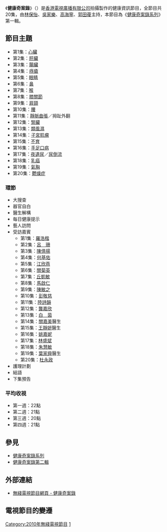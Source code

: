 {{無綫節目
| 中文節目名=健康奇案錄
| 英文節目名={{lang|en|Health Oddities}}
| 圖片=[[檔案:TVB_Health_Oddities.jpg|300px]]
| 翡翠台首播日期=2010年8月30日-9月24日
| 翡翠台首播時間=逢星期一至五 22:30-23:00 (連廣告)
| 高清翡翠台首播日期=2010年8月30日-9月24日
| 高清翡翠台首播時間=逢星期一至五 22:30-23:00 (連廣告)
| 監製=[[陳志球|陳志球]]
| 集數=20
| 類型=健康資訊
| 製作公司=[[香港|香港]][[電視廣播有限公司|電視廣播有限公司]]
| 主持=[[林保怡|林保怡]]、[[吳家樂_(演員)|吳家樂]]、[[高海寧|高海寧]]、[[郭田葰|郭田葰]]
| 網頁=http://programme.tvb.com/lifestyle/healthoddities/
| 續集=[[健康奇案錄_(第二輯)|健康奇案錄第二輯]] (2011)
}}
《'''健康奇案錄'''》（{{lang-en|'''Health Oddities'''}}）是[[香港|香港]][[電視廣播有限公司|電視廣播有限公司]]拍攝製作的健康資訊節目，全節目共20集，由[[林保怡|林保怡]]、[[吳家樂_(演員)|吳家樂]]、[[高海寧|高海寧]]、[[郭田葰|郭田葰]]主持，本節目為《[[健康奇案錄系列|健康奇案錄系列]]》第一輯。

==節目主題==
*第1集：[[心臟|心臟]]
*第2集：[[肝臟|肝臟]]
*第3集：[[腸臟|腸臟]]
*第4集：[[痔瘡|痔瘡]]
*第5集：[[眼睛|眼睛]]
*第6集：[[鼻|鼻]]
*第7集：[[喉|喉]]
*第8集：[[膝|膝]][[關節|關節]]
*第9集：[[肩|肩]][[頸|頸]]
*第10集：[[腰|腰]]
*第11集：[[靜脈曲張|靜脈曲張]]／拇趾外翻
*第12集：[[腎臟|腎臟]]
*第13集：[[類風濕|類風濕]]
*第14集：[[子宮肌瘤|子宮肌瘤]]
*第15集：[[不育|不育]]
*第16集：[[手足口病|手足口病]]
*第17集：[[夜遺尿|夜遺尿]]／[[尿倒流|尿倒流]]
*第18集：[[乳癌|乳癌]]
*第19集：[[氣胸|氣胸]]
*第20集：[[鬱燥症|鬱燥症]]

===環節===
*大搜查
*器官自白
*醫生解構
*每日健康提示
*藝人訪問
*受訪嘉賓
**第1集：[[羅浩楷|羅浩楷]]
**第2集：[[呂珊|呂　珊]]
**第3集：[[陳倩揚|陳倩揚]]
**第4集：[[何基佑|何基佑]]
**第5集：[[江欣燕|江欣燕]]
**第6集：[[關菊英|關菊英]]
**第7集：[[丘凱敏|丘凱敏]]
**第8集：[[馬啟仁|馬啟仁]]
**第9集：[[陳敏之|陳敏之]]
**第10集：[[彭敬慈|彭敬慈]]
**第11集：[[陸詩韻|陸詩韻]]
**第12集：[[龔嘉欣|龔嘉欣]]
**第13集：[[白茵|白　茵]]
**第14集：[[關嘉美|關嘉美]]醫生
**第15集：[[王靜妍|王靜妍]]醫生
**第16集：[[姚嘉妮|姚嘉妮]]
**第17集：[[林盛斌|林盛斌]]
**第18集：[[朱慧敏|朱慧敏]]
**第19集：[[葉家舜|葉家舜]]醫生
**第20集：[[杜永政|杜永政]]
*護理計劃
*結語
*下集預告

===平均收視===
*第一週：22點
*第二週：21點
*第三週：20點
*第四週：21點

==參見==
*[[健康奇案錄|健康奇案錄系列]]
*[[健康奇案錄_(第二輯)|健康奇案錄第二輯]]

==外部連結==
*[http://programme.tvb.com/lifestyle/healthoddities/ 無綫電視節目網頁 - 健康奇案錄] {{Wayback|url=http://programme.tvb.com/lifestyle/healthoddities/ |date=20190823032333 }}

==電視節目的變遷==
{{電視節目的變遷
|電視台={{HK}}[[無綫電視|無綫電視]][[翡翠台|翡翠台]]、[[高清翡翠台|高清翡翠台]]
|播放檔次=星期一至五 22:30-23:00 時段
|節目名稱=健康奇案錄 (第一輯)<br/>(2010.08.30 - 2010.09.24)
|上一節目=[[無綫電視晚間新聞|晚間新聞]]<br/>星期一<br/>(2010.08.23)<span style="font-size:smaller;">(22:30-23:30)</span>
----[[無綫電視晚間新聞|晚間新聞]]<br/>星期二<br/>(2010.08.24)<span style="font-size:smaller;">(22:30-23:55)</span>
----[[公主嫁到|公主嫁到]]<br/>(第3集)<br/>星期三<br/>(2010.08.25)<span style="font-size:smaller;">(22:15-23:15)</span>
----[[千奇百趣Summer_Fun|千奇百趣Summer Fun]]<br/>(第26-27集)<br/>星期四至五<br/>(2010.08.26 - 2010.08.27)
|下一節目=[[香港事·情|香港事·情]]<br/>(2010.09.27 - 2010.10.01)
}}

[[Category:2010年無綫電視節目|Category:2010年無綫電視節目]]
[[Category:健康奇案錄系列|1]]